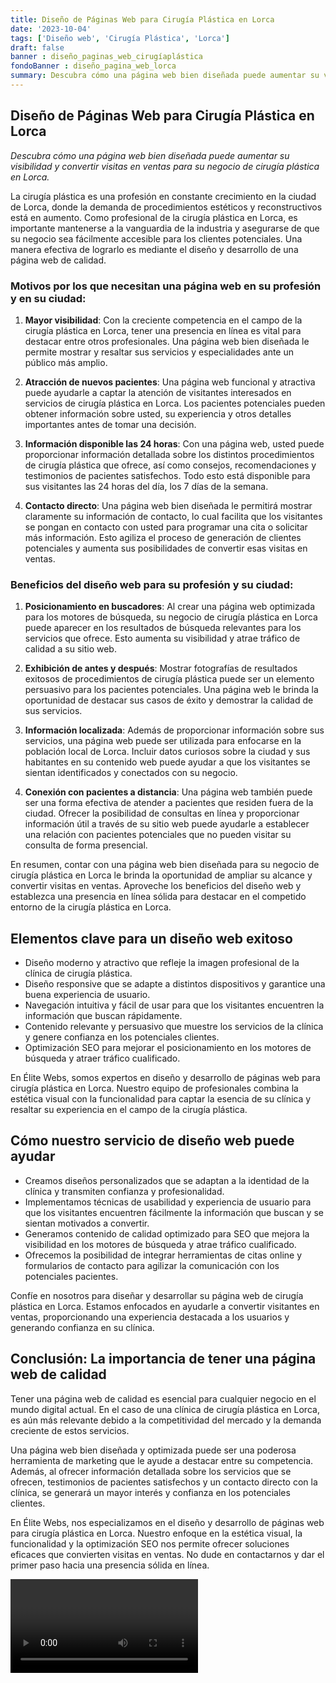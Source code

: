```yaml
---
title: Diseño de Páginas Web para Cirugía Plástica en Lorca
date: '2023-10-04'
tags: ['Diseño web', 'Cirugía Plástica', 'Lorca']
draft: false
banner : diseño_paginas_web_cirugíaplástica
fondoBanner : diseño_pagina_web_lorca
summary: Descubra cómo una página web bien diseñada puede aumentar su visibilidad y convertir visitas en ventas para su negocio de cirugía plástica en Lorca.
---
```


## Diseño de Páginas Web para Cirugía Plástica en Lorca

*Descubra cómo una página web bien diseñada puede aumentar su visibilidad y convertir visitas en ventas para su negocio de cirugía plástica en Lorca.*

La cirugía plástica es una profesión en constante crecimiento en la ciudad de Lorca, donde la demanda de procedimientos estéticos y reconstructivos está en aumento. Como profesional de la cirugía plástica en Lorca, es importante mantenerse a la vanguardia de la industria y asegurarse de que su negocio sea fácilmente accesible para los clientes potenciales. Una manera efectiva de lograrlo es mediante el diseño y desarrollo de una página web de calidad.

### Motivos por los que necesitan una página web en su profesión y en su ciudad:

1. **Mayor visibilidad**: Con la creciente competencia en el campo de la cirugía plástica en Lorca, tener una presencia en línea es vital para destacar entre otros profesionales. Una página web bien diseñada le permite mostrar y resaltar sus servicios y especialidades ante un público más amplio.

2. **Atracción de nuevos pacientes**: Una página web funcional y atractiva puede ayudarle a captar la atención de visitantes interesados en servicios de cirugía plástica en Lorca. Los pacientes potenciales pueden obtener información sobre usted, su experiencia y otros detalles importantes antes de tomar una decisión.

3. **Información disponible las 24 horas**: Con una página web, usted puede proporcionar información detallada sobre los distintos procedimientos de cirugía plástica que ofrece, así como consejos, recomendaciones y testimonios de pacientes satisfechos. Todo esto está disponible para sus visitantes las 24 horas del día, los 7 días de la semana.

4. **Contacto directo**: Una página web bien diseñada le permitirá mostrar claramente su información de contacto, lo cual facilita que los visitantes se pongan en contacto con usted para programar una cita o solicitar más información. Esto agiliza el proceso de generación de clientes potenciales y aumenta sus posibilidades de convertir esas visitas en ventas.

### Beneficios del diseño web para su profesión y su ciudad:

1. **Posicionamiento en buscadores**: Al crear una página web optimizada para los motores de búsqueda, su negocio de cirugía plástica en Lorca puede aparecer en los resultados de búsqueda relevantes para los servicios que ofrece. Esto aumenta su visibilidad y atrae tráfico de calidad a su sitio web.

2. **Exhibición de antes y después**: Mostrar fotografías de resultados exitosos de procedimientos de cirugía plástica puede ser un elemento persuasivo para los pacientes potenciales. Una página web le brinda la oportunidad de destacar sus casos de éxito y demostrar la calidad de sus servicios.

3. **Información localizada**: Además de proporcionar información sobre sus servicios, una página web puede ser utilizada para enfocarse en la población local de Lorca. Incluir datos curiosos sobre la ciudad y sus habitantes en su contenido web puede ayudar a que los visitantes se sientan identificados y conectados con su negocio.

4. **Conexión con pacientes a distancia**: Una página web también puede ser una forma efectiva de atender a pacientes que residen fuera de la ciudad. Ofrecer la posibilidad de consultas en línea y proporcionar información útil a través de su sitio web puede ayudarle a establecer una relación con pacientes potenciales que no pueden visitar su consulta de forma presencial.

En resumen, contar con una página web bien diseñada para su negocio de cirugía plástica en Lorca le brinda la oportunidad de ampliar su alcance y convertir visitas en ventas. Aproveche los beneficios del diseño web y establezca una presencia en línea sólida para destacar en el competido entorno de la cirugía plástica en Lorca.

<GifSeo />

<Cta />

## Elementos clave para un diseño web exitoso

- Diseño moderno y atractivo que refleje la imagen profesional de la clínica de cirugía plástica.
- Diseño responsive que se adapte a distintos dispositivos y garantice una buena experiencia de usuario.
- Navegación intuitiva y fácil de usar para que los visitantes encuentren la información que buscan rápidamente.
- Contenido relevante y persuasivo que muestre los servicios de la clínica y genere confianza en los potenciales clientes.
- Optimización SEO para mejorar el posicionamiento en los motores de búsqueda y atraer tráfico cualificado.

En Élite Webs, somos expertos en diseño y desarrollo de páginas web para cirugía plástica en Lorca. Nuestro equipo de profesionales combina la estética visual con la funcionalidad para captar la esencia de su clínica y resaltar su experiencia en el campo de la cirugía plástica.

## Cómo nuestro servicio de diseño web puede ayudar

- Creamos diseños personalizados que se adaptan a la identidad de la clínica y transmiten confianza y profesionalidad.
- Implementamos técnicas de usabilidad y experiencia de usuario para que los visitantes encuentren fácilmente la información que buscan y se sientan motivados a convertir.
- Generamos contenido de calidad optimizado para SEO que mejora la visibilidad en los motores de búsqueda y atrae tráfico cualificado.
- Ofrecemos la posibilidad de integrar herramientas de citas online y formularios de contacto para agilizar la comunicación con los potenciales pacientes.

Confíe en nosotros para diseñar y desarrollar su página web de cirugía plástica en Lorca. Estamos enfocados en ayudarle a convertir visitantes en ventas, proporcionando una experiencia destacada a los usuarios y generando confianza en su clínica. 

## Conclusión: La importancia de tener una página web de calidad

Tener una página web de calidad es esencial para cualquier negocio en el mundo digital actual. En el caso de una clínica de cirugía plástica en Lorca, es aún más relevante debido a la competitividad del mercado y la demanda creciente de estos servicios.

Una página web bien diseñada y optimizada puede ser una poderosa herramienta de marketing que le ayude a destacar entre su competencia. Además, al ofrecer información detallada sobre los servicios que se ofrecen, testimonios de pacientes satisfechos y un contacto directo con la clínica, se generará un mayor interés y confianza en los potenciales clientes.

En Élite Webs, nos especializamos en el diseño y desarrollo de páginas web para cirugía plástica en Lorca. Nuestro enfoque en la estética visual, la funcionalidad y la optimización SEO nos permite ofrecer soluciones eficaces que convierten visitas en ventas. No dude en contactarnos y dar el primer paso hacia una presencia sólida en línea.

<Video />

<CtaBot job='Cirugía Plástica' city='Lorca'/>

<Gmaps query='Lorca+españa+maps' />